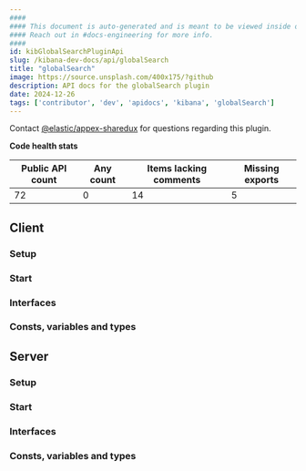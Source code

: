 ```yaml
---
####
#### This document is auto-generated and is meant to be viewed inside our experimental, new docs system.
#### Reach out in #docs-engineering for more info.
####
id: kibGlobalSearchPluginApi
slug: /kibana-dev-docs/api/globalSearch
title: "globalSearch"
image: https://source.unsplash.com/400x175/?github
description: API docs for the globalSearch plugin
date: 2024-12-26
tags: ['contributor', 'dev', 'apidocs', 'kibana', 'globalSearch']
---
```




Contact [@elastic/appex-sharedux](https://github.com/orgs/elastic/teams/appex-sharedux) for questions regarding this plugin.

**Code health stats**

| Public API count  | Any count | Items lacking comments | Missing exports |
|-------------------|-----------|------------------------|-----------------|
| 72 | 0 | 14 | 5 |

## Client

### Setup
<DocDefinitionList data={[globalSearchObj.client.setup]}/>

### Start
<DocDefinitionList data={[globalSearchObj.client.start]}/>

### Interfaces
<DocDefinitionList data={globalSearchObj.client.interfaces}/>

### Consts, variables and types
<DocDefinitionList data={globalSearchObj.client.misc}/>

## Server

### Setup
<DocDefinitionList data={[globalSearchObj.server.setup]}/>

### Start
<DocDefinitionList data={[globalSearchObj.server.start]}/>

### Interfaces
<DocDefinitionList data={globalSearchObj.server.interfaces}/>

### Consts, variables and types
<DocDefinitionList data={globalSearchObj.server.misc}/>

